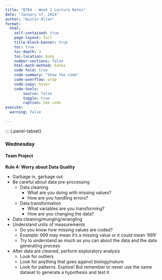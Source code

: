 ```yaml
---
title: "B704 - Week 1 Lecture Notes"
date: "January 17, 2024"
author: "Austin Allen"
format:
  html:
    self-contained: true
    page-layout: full
    title-block-banner: true
    toc: true
    toc-depth: 3
    toc-location: body
    number-sections: false
    html-math-method: katex
    code-fold: true
    code-summary: "Show the code"
    code-overflow: wrap
    code-copy: hover
    code-tools:
        source: false
        toggle: true
        caption: See code
execute: 
  warning: false
    
---
```




::: {.panel-tabset}


### Wednesday


#### Team Project

**Rule 4: Worry about Data Quality**

* Garbage in, garbage out
* Be careful about data pre-processing
    - Data cleaning 
        - What are you doing with missing values?
        - How are you handling errors? 
    - Data transformation 
        - What variables are you transforming? 
        - How are you changing the data? 
* Data cleaning/munging/wrangling
* Understand units of measurements
    - Do you know how missing values are coded?
    - Example: 999 may mean it's a missing value or it could mean '999'
    - Try to understand as much as you can about the data and the data generating process
* After data are cleaned, perform exploratory analysis
    - Look for outliers
    - Look for anything that goes against biology/nature
    - Look for patterns. Explore! But remember to never use the same dataset to generate a hypothesis and test it 